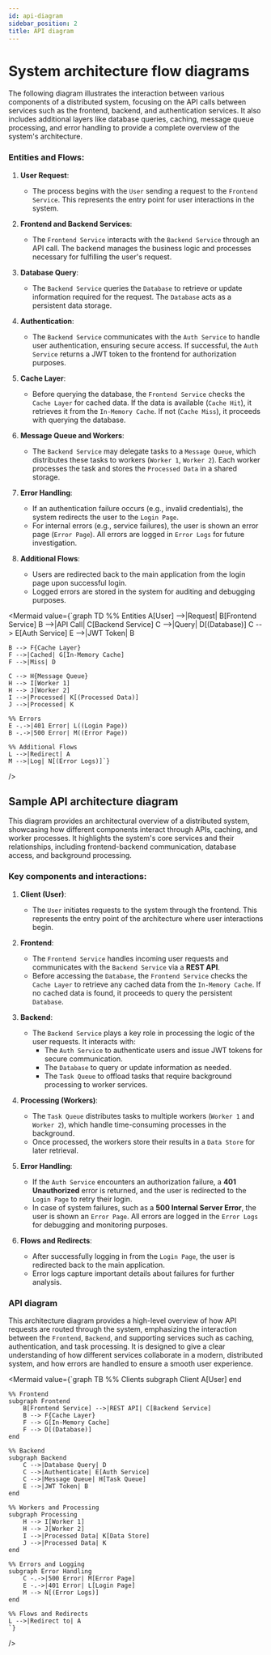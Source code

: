 ```yaml
---
id: api-diagram
sidebar_position: 2
title: API diagram
---
```


# System architecture flow diagrams

The following diagram illustrates the interaction between various components of a distributed system, focusing on the API calls between services such as the frontend, backend, and authentication services. It also includes additional layers like database queries, caching, message queue processing, and error handling to provide a complete overview of the system's architecture.

### Entities and Flows:

1. **User Request**:
    - The process begins with the `User` sending a request to the `Frontend Service`. This represents the entry point for user interactions in the system.

2. **Frontend and Backend Services**:
    - The `Frontend Service` interacts with the `Backend Service` through an API call. The backend manages the business logic and processes necessary for fulfilling the user's request.
  
3. **Database Query**:
    - The `Backend Service` queries the `Database` to retrieve or update information required for the request. The `Database` acts as a persistent data storage.
  
4. **Authentication**:
    - The `Backend Service` communicates with the `Auth Service` to handle user authentication, ensuring secure access. If successful, the `Auth Service` returns a JWT token to the frontend for authorization purposes.
  
5. **Cache Layer**:
    - Before querying the database, the `Frontend Service` checks the `Cache Layer` for cached data. If the data is available (`Cache Hit`), it retrieves it from the `In-Memory Cache`. If not (`Cache Miss`), it proceeds with querying the database.
  
6. **Message Queue and Workers**:
    - The `Backend Service` may delegate tasks to a `Message Queue`, which distributes these tasks to workers (`Worker 1`, `Worker 2`). Each worker processes the task and stores the `Processed Data` in a shared storage.
  
7. **Error Handling**:
    - If an authentication failure occurs (e.g., invalid credentials), the system redirects the user to the `Login Page`.
    - For internal errors (e.g., service failures), the user is shown an error page (`Error Page`). All errors are logged in `Error Logs` for future investigation.
  
8. **Additional Flows**:
    - Users are redirected back to the main application from the login page upon successful login.
    - Logged errors are stored in the system for auditing and debugging purposes.


<Mermaid
  value={`graph TD
    %% Entities
    A[User] -->|Request| B[Frontend Service]
    B -->|API Call| C[Backend Service]
    C -->|Query| D[(Database)]
    C --> E[Auth Service]
    E -->|JWT Token| B

    B --> F{Cache Layer}
    F -->|Cached| G[In-Memory Cache]
    F -->|Miss| D

    C --> H{Message Queue}
    H --> I[Worker 1]
    H --> J[Worker 2]
    I -->|Processed| K[(Processed Data)]
    J -->|Processed| K

    %% Errors
    E -.->|401 Error| L((Login Page))
    B -.->|500 Error| M((Error Page))

    %% Additional Flows
    L -->|Redirect| A
    M -->|Log| N[(Error Logs)]`}
/>

## Sample API architecture diagram

This diagram provides an architectural overview of a distributed system, showcasing how different components interact through APIs, caching, and worker processes. It highlights the system's core services and their relationships, including frontend-backend communication, database access, and background processing.

### Key components and interactions:

1. **Client (User)**:
    - The `User` initiates requests to the system through the frontend. This represents the entry point of the architecture where user interactions begin.

2. **Frontend**:
    - The `Frontend Service` handles incoming user requests and communicates with the `Backend Service` via a **REST API**.
    - Before accessing the `Database`, the `Frontend Service` checks the `Cache Layer` to retrieve any cached data from the `In-Memory Cache`. If no cached data is found, it proceeds to query the persistent `Database`.

3. **Backend**:
    - The `Backend Service` plays a key role in processing the logic of the user requests. It interacts with:
        - The `Auth Service` to authenticate users and issue JWT tokens for secure communication.
        - The `Database` to query or update information as needed.
        - The `Task Queue` to offload tasks that require background processing to worker services.

4. **Processing (Workers)**:
    - The `Task Queue` distributes tasks to multiple workers (`Worker 1` and `Worker 2`), which handle time-consuming processes in the background.
    - Once processed, the workers store their results in a `Data Store` for later retrieval.

5. **Error Handling**:
    - If the `Auth Service` encounters an authorization failure, a **401 Unauthorized** error is returned, and the user is redirected to the `Login Page` to retry their login.
    - In case of system failures, such as a **500 Internal Server Error**, the user is shown an `Error Page`. All errors are logged in the `Error Logs` for debugging and monitoring purposes.

6. **Flows and Redirects**:
    - After successfully logging in from the `Login Page`, the user is redirected back to the main application.
    - Error logs capture important details about failures for further analysis.

### API diagram

This architecture diagram provides a high-level overview of how API requests are routed through the system, emphasizing the interaction between the `Frontend`, `Backend`, and supporting services such as caching, authentication, and task processing. It is designed to give a clear understanding of how different services collaborate in a modern, distributed system, and how errors are handled to ensure a smooth user experience.

<Mermaid 
    value={`graph TB
    %% Clients
    subgraph Client
        A[User] 
    end

    %% Frontend
    subgraph Frontend
        B[Frontend Service] -->|REST API| C[Backend Service]
        B --> F{Cache Layer}
        F --> G[In-Memory Cache]
        F --> D[(Database)]
    end

    %% Backend
    subgraph Backend
        C -->|Database Query| D
        C -->|Authenticate| E[Auth Service]
        C -->|Message Queue| H[Task Queue]
        E -->|JWT Token| B
    end

    %% Workers and Processing
    subgraph Processing
        H --> I[Worker 1]
        H --> J[Worker 2]
        I -->|Processed Data| K[Data Store]
        J -->|Processed Data| K
    end

    %% Errors and Logging
    subgraph Error Handling
        C -.->|500 Error| M[Error Page]
        E -.->|401 Error| L[Login Page]
        M --> N[(Error Logs)]
    end

    %% Flows and Redirects
    L -->|Redirect to| A
    `}
/>
